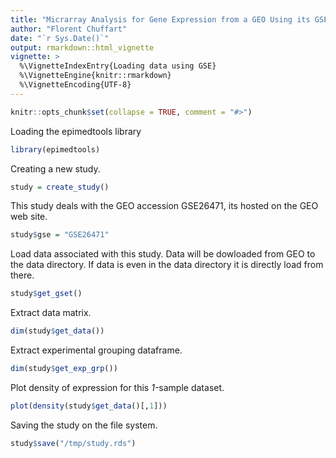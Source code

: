 ```yaml
---
title: "Micrarray Analysis for Gene Expression from a GEO Using its GSE (GSE26471, 1 samples)"
author: "Florent Chuffart"
date: "`r Sys.Date()`"
output: rmarkdown::html_vignette
vignette: >
  %\VignetteIndexEntry{Loading data using GSE}
  %\VignetteEngine{knitr::rmarkdown}
  %\VignetteEncoding{UTF-8}
---
```


```r
knitr::opts_chunk$set(collapse = TRUE, comment = "#>")
```

Loading the epimedtools library

```r
library(epimedtools)
```

Creating a new study.

```r
study = create_study()
```

This study deals with the GEO accession GSE26471, its hosted on the GEO web site.

```r
study$gse = "GSE26471"
```

Load data associated with this study. Data will be dowloaded from GEO to the data directory. If data is even in the data directory it is directly load from there.

```r
study$get_gset()
```

Extract data matrix.

```r
dim(study$get_data())
```

Extract experimental grouping dataframe.

```r
dim(study$get_exp_grp())
```

Plot density of expression for this *1-*sample dataset. 

```r
plot(density(study$get_data()[,1]))
```

Saving the study on the file system.

```r
study$save("/tmp/study.rds")
````
